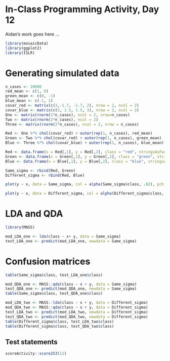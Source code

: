 # In-Class Programming Activity, Day 12

Aidan's work goes here ...

```r
library(mosaicData)
library(ggplot2)
library(ISLR)
```

# Generating simulated data

```r
n_cases <- 10000
red_mean <- c(1, 0)
green_mean <- c(0, -1)
blue_mean <- c(-1, 1)
covar_red <- matrix(c(3,-1.7, -1.7, 2), nrow = 2, ncol = 2)
covar_blue <- matrix(c(2, 1.5, 1.5, 3), nrow = 2, ncol = 2)
One <- matrix(rnorm(2*n_cases), ncol = 2, nrow=n_cases)
Two <- matrix(rnorm(2*n_cases), ncol = 2)
Three <- matrix(rnorm(2*n_cases), ncol = 2, nrow = n_cases)

```

```r
Red <- One %*% chol(covar_red) + outer(rep(1, n_cases), red_mean)
Green <- Two %*% chol(covar_red) + outer(rep(1, n_cases), green_mean)
Blue <- Three %*% chol(covar_blue) + outer(rep(1, n_cases), blue_mean)
```

```r
Red <- data.frame(x = Red[,1], y = Red[,2], class = "red", stringsAsFactors = FALSE)
Green <- data.frame(x = Green[,1], y = Green[,2], class = "green", stringsAsFactors = FALSE)
Blue <- data.frame(x = Blue[,1], y = Blue[,2], class = "blue", stringsAsFactors = FALSE)
```


```r
Same_sigma <- rbind(Red, Green)
Different_sigma <- rbind(Red, Blue)
```

```r
plot(y ~ x, data = Same_sigma, col = alpha(Same_sigma$class, .02), pch = 20)
```

```r
plot(y ~ x, data = Different_sigma, col = alpha(Different_sigma$class, .02), pch = 20)
```

# LDA and QDA

```r
library(MASS)
```

```r
mod_LDA_one <- lda(class ~ x+ y, data = Same_sigma)
test_LDA_one <- predict(mod_LDA_one, newdata = Same_sigma)
```

# Confusion matrices

```r
table(Same_sigma$class, test_LDA_one$class)
```

```r
mod_QDA_one <- MASS::qda(class ~ x + y, data = Same_sigma)
test_QDA_one <- predict(mod_QDA_one, newdata = Same_sigma)
table(Same_sigma$class, test_QDA_one$class)
```

```r
mod_LDA_two <- MASS::lda(class ~ x + y, data = Different_sigma)
mod_QDA_two <- MASS::qda(class ~ x + y, data = Different_sigma)
test_LDA_two <- predict(mod_LDA_two, newdata = Different_sigma)
test_QDA_two <- predict(mod_QDA_two, newdata = Different_sigma)
table(Different_sigma$class, test_LDA_two$class)
table(Different_sigma$class, test_QDA_two$class)
```


## Test statements

```r
scoreActivity::score253(12)
```